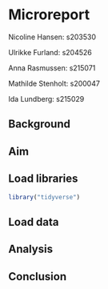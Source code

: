 # Microreport

Nicoline Hansen: s203530

Ulrikke Furland: s204526

Anna Rasmussen: s215071

Mathilde Stenholt: s200047

Ida Lundberg: s215029

## Background

## Aim

## Load libraries

```r
library("tidyverse")
```

## Load data

## Analysis

## Conclusion

